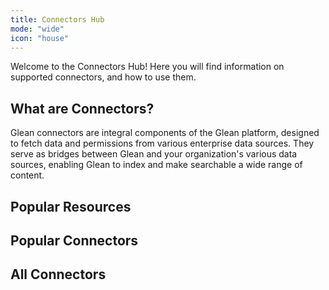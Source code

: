 ```yaml
---
title: Connectors Hub
mode: "wide"
icon: "house"
---
```



Welcome to the Connectors Hub! Here you will find information on supported connectors, and how to use them.

## What are Connectors?

Glean connectors are integral components of the Glean platform, designed to fetch data and permissions from various enterprise data sources. They serve as bridges between Glean and your organization's various data sources, enabling Glean to index and make searchable a wide range of content.

## Popular Resources

<CardGroup cols={3}>
    <Card
        title="About Connectors"
        icon="book"
        href="https://mintlify.com/docs/settings/global"
        horizontal={true}
    >
    </Card>
    <Card
        title="Crawling FAQ"
        icon="book"
        href="https://mintlify.com/docs/settings/global"
        horizontal={true}
    >
    </Card>
    <Card
        title="Crawling Frequency"
        icon="book"
        href="https://mintlify.com/docs/settings/global"
        horizontal={true}
    >
    </Card>
    <Card
        title="Restricting Content"
        icon="book"
        href="https://mintlify.com/docs/settings/global"
        horizontal={true}
    >
    </Card>
</CardGroup>

## Popular Connectors

<CardGroup cols={3}>
    <ConnectorCard title="SharePoint" link='sharepoint' />
    <ConnectorCard title="OneDrive" link='onedrive' />
    <ConnectorCard title="Teams" link='teams' />
    <ConnectorCard title="Outlook" link='outlook' />
    <ConnectorCard title="Google Drive" link='gdrive' />
    <ConnectorCard title="Gmail" link='gmail' />
    <ConnectorCard title="Google Calendar" link='gcal' />
    <ConnectorCard title="Jira" link='jira' />
    <ConnectorCard title="Confluence" link='confluence' />
    <ConnectorCard title="GitHub" link='github' />
    <ConnectorCard title="Slack" link='slack' />
    <ConnectorCard title="Zendesk" link='zendesk' />
</CardGroup>

## All Connectors
<CardGroup cols={3}>
    <ConnectorCard title="Asana" link='asana' />
    <ConnectorCard title="Bitbucket" link='bitbucket' />
    <ConnectorCard title="Box" link='box' />
    <ConnectorCard title="Confluence" link='confluence' />
    <ConnectorCard title="GitHub" link='github' />
    <ConnectorCard title="GitLab" link='gitlab' />
    <ConnectorCard title="Gmail" link='gmail' />
    <ConnectorCard title="Google Calendar" link='gcal' />
    <ConnectorCard title="Google Drive" link='gdrive' />
    <ConnectorCard title="Jira" link='jira' />
    <ConnectorCard title="Miro" link='miro' />
    <ConnectorCard title="Notion" link='notion' />
    <ConnectorCard title="OneDrive" link='onedrive' />
    <ConnectorCard title="Salesforce" link='salesforce' />
    <ConnectorCard title="SharePoint" link='sharepoint' />
    <ConnectorCard title="Slack" link='slack' />
    <ConnectorCard title="Teams" link='teams' />
    <ConnectorCard title="Trello" link='trello' />
    <ConnectorCard title="Zendesk" link='zendesk' />
    <ConnectorCard title="Zoom" link='zoom' />

</CardGroup>
